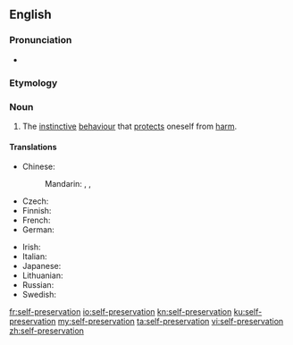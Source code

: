 ==English==

===Pronunciation===
* {{IPA|/ˌsɛlfˌpɹɛzɜˈɹ.veɪ.ʃən/|lang=en}}

===Etymology===
{{prefix|self|preservation|lang=en}}

===Noun===
{{wikipedia}}
{{en-noun|-}}

# The [[instinctive]] [[behaviour]] that [[protect]]s oneself from [[harm]].

====Translations====
{{trans-top|self-preservation}}
* Chinese:
*: Mandarin: {{t|cmn|自我保護|sc=Hani}}, {{t|cmn|自我保护|tr=zìwǒ bǎohù|sc=Hani}}, {{t+|cmn|自保|tr=zìbǎo|sc=Hani}}
* Czech: {{t|cs|sebezáchova|f}}
* Finnish: {{t|fi|itsesuojelu}}
* French: {{t+|fr|autoconservation|f}}
* German: {{t|de|Selbsterhaltung|f}}
{{trans-mid}}
* Irish: {{t|ga|féinchaomhnú|m}}
* Italian: {{t|it|autoconservazione|f}}
* Japanese: {{t|ja|自己保存|tr=しこほぞん, jiko-hozon|sc=Jpan}}
* Lithuanian: {{t|lt|savisauga|f}}
* Russian: {{t+|ru|самосохране́ние|n}}
* Swedish: {{t|sv|självbevarelsedrift|c}}
{{trans-bottom}}

[[fr:self-preservation]]
[[io:self-preservation]]
[[kn:self-preservation]]
[[ku:self-preservation]]
[[my:self-preservation]]
[[ta:self-preservation]]
[[vi:self-preservation]]
[[zh:self-preservation]]